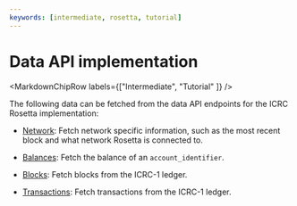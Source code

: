```yaml
---
keywords: [intermediate, rosetta, tutorial]
---
```



# Data API implementation

<MarkdownChipRow labels={["Intermediate", "Tutorial" ]} />


The following data can be fetched from the data API endpoints for the ICRC Rosetta implementation:

- [Network](/docs/developer-docs/defi/rosetta/icrc_rosetta/data_api/network.mdx): Fetch network specific information, such as the most recent block and what network Rosetta is connected to. 

- [Balances](/docs/developer-docs/defi/rosetta/icrc_rosetta/data_api/balances.mdx): Fetch the balance of an `account_identifier`.

- [Blocks](/docs/developer-docs/defi/rosetta/icrc_rosetta/data_api/blocks.mdx): Fetch blocks from the ICRC-1 ledger. 

- [Transactions](/docs/developer-docs/defi/rosetta/icrc_rosetta/data_api/transactions.mdx): Fetch transactions from the ICRC-1 ledger.
